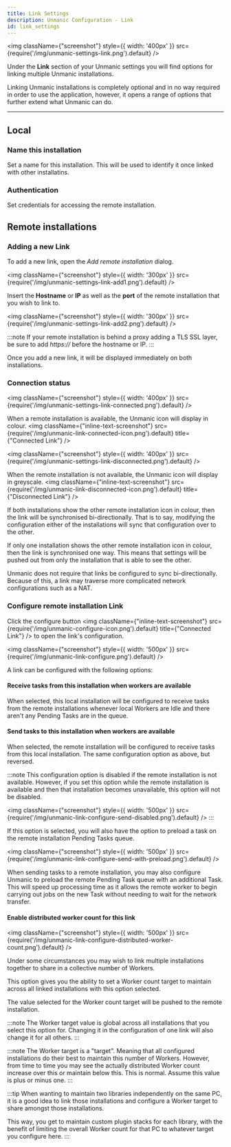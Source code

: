 ```yaml
---
title: Link Settings
description: Unmanic Configuration - Link
id: link_settings
---
```



<img className={"screenshot"} style={{ width: '400px' }} src={require('/img/unmanic-settings-link.png').default} />

Under the **Link** section of your Unmanic settings you will find options for linking multiple Unmanic installations.

Linking Unmanic installations is completely optional and in no way required in order to use the application, however,
it opens a range of options that further extend what Unmanic can do.

---


## Local

### Name this installation

Set a name for this installation. This will be used to identify it once linked with other installatins.

### Authentication

Set credentials for accessing the remote installation.

## Remote installations

### Adding a new Link

To add a new link, open the *Add remote installation* dialog.

<img className={"screenshot"} style={{ width: '300px' }} src={require('/img/unmanic-settings-link-add1.png').default} />

Insert the **Hostname** or **IP** as well as the **port** of the remote installation that you wish to link to.

<img className={"screenshot"} style={{ width: '300px' }} src={require('/img/unmanic-settings-link-add2.png').default} />

:::note
If your remote installation is behind a proxy adding a TLS SSL layer, be sure to add *https://* before the hostname or IP.
:::

Once you add a new link, it will be displayed immediately on both installations.

### Connection status

<img className={"screenshot"} style={{ width: '400px' }} src={require('/img/unmanic-settings-link-connected.png').default} />

When a remote installation is available, the Unmanic icon will display in colour. <img className={"inline-text-screenshot"} src={require('/img/unmanic-link-connected-icon.png').default} title={"Connected Link"} />

<img className={"screenshot"} style={{ width: '400px' }} src={require('/img/unmanic-settings-link-disconnected.png').default} />

When the remote installation is not available, the Unmanic icon will display in greyscale. <img className={"inline-text-screenshot"} src={require('/img/unmanic-link-disconnected-icon.png').default} title={"Disconnected Link"} />

If both installations show the other remote installation icon in colour, then the link will be synchronised bi-directionally.
That is to say, modifying the configuration either of the installations will sync that configuration over to the other.

If only one installation shows the other remote installation icon in colour, then the link is synchronised one way.
This means that settings will be pushed out from only the installation that is able to see the other.

Unmanic does not require that links be configured to sync bi-directionally.
Because of this, a link may traverse more complicated network configurations such as a NAT.

### Configure remote installation Link

Click the configure button <img className={"inline-text-screenshot"} src={require('/img/unmanic-configure-icon.png').default} title={"Connected Link"} /> to open
the link's configuration.

<img className={"screenshot"} style={{ width: '500px' }} src={require('/img/unmanic-link-configure.png').default} />

A link can be configured with the following options:

#### Receive tasks from this installation when workers are available

When selected, this local installation will be configured to receive tasks from the remote installations whenever local
Workers are Idle and there aren't any Pending Tasks are in the queue.

#### Send tasks to this installation when workers are available

When selected, the remote installation will be configured to receive tasks from this local installation.
The same configuration option as above, but reversed.

:::note
This configuration option is disabled if the remote installation is not available.
However, if you set this option while the remote installation is available and then that installation becomes unavailable,
this option will not be disabled.

<img className={"screenshot"} style={{ width: '500px' }} src={require('/img/unmanic-link-configure-send-disabled.png').default} />
:::

If this option is selected, you will also have the option to preload a task on the remote installation Pending Tasks queue.

<img className={"screenshot"} style={{ width: '500px' }} src={require('/img/unmanic-link-configure-send-with-preload.png').default} />

When sending tasks to a remote installation, you may also configure Unmanic to preload the remote Pending Task queue
with an additional Task. This will speed up processing time as it allows the remote worker to begin carrying out jobs
on the new Task without needing to wait for the network transfer.


#### Enable distributed worker count for this link

<img className={"screenshot"} style={{ width: '500px' }} src={require('/img/unmanic-link-configure-distributed-worker-count.png').default} />

Under some circumstances you may wish to link multiple installations together to share in a collective number of Workers.

This option gives you the ability to set a Worker count target to maintain across all linked installations with this
option selected.

The value selected for the Worker count target will be pushed to the remote installation.

:::note
The Worker target value is global across all installations that you select this option for. Changing it in the configuration
of one link will also change it for all others.
:::

:::note
The Worker target is a "target". Meaning that all configured installations do their best to maintain this number of Workers.
However, from time to time you may see the actually distributed Worker count increase over this or maintain below this.
This is normal. Assume this value is plus or minus one.
:::

:::tip
When wanting to maintain two libraries independently on the same PC, it is a good idea to link those installations and
configure a Worker target to share amongst those installations.

This way, you get to maintain custom plugin stacks for each library, with the benefit of limiting the overall Worker count
for that PC to whatever target you configure here.
:::

